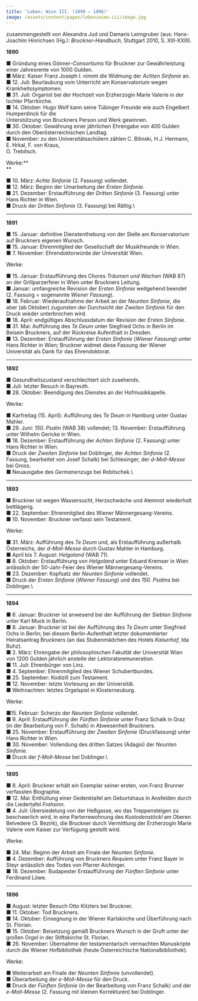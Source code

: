 ```yaml
---
title: 'Leben: Wien III. (1890 – 1896)'
image: /assets/content/pages/leben/wien-iii/image.jpg
---
```

zusammengestellt von Alexandra Jud und Damaris Leimgruber (aus: Hans-Joachim Hinrichsen (Hg.): *Bruckner-Handbuch*, Stuttgart 2010, S. XIII-XXIII).

**1890**

&#x20;■ Gründung eines Gönner-*Consortiums* für Bruckner zur Gewährleistung einer Jahresrente von 1000 Gulden.\
■ März: Kaiser Franz Joseph I. nimmt die Widmung der *Achten Sinfonie* an.\
■ 12. Juli: Beurlaubung vom Unterricht am Konservatorium wegen Krankheitssymptomen.\
■ 31. Juli: Organist bei der Hochzeit von Erzherzogin Marie Valerie in der Ischler Pfarrkirche.\
■ 14. Oktober: Hugo Wolf kann seine Tübinger Freunde wie auch Engelbert Humperdinck für die\
Unterstützung von Bruckners Person und Werk gewinnen.\
■ 30. Oktober: Gewährung einer jährlichen Ehrengabe von 400 Gulden durch den Oberösterreichischen Landtag.\
■ November: zu den Universitätsschülern zählen C. Bilinski, H.J. Hermann, E. Hrkal, F. von Kraus,\
O. Trebitsch.



Werke:**\
**

■ 10. März: *Achte Sinfonie* (2. Fassung) vollendet.\
■ 12. März: Beginn der Umarbeitung der *Ersten Sinfonie*.\
■ 21. Dezember: Erstaufführung der *Dritten Sinfonie* (3. Fassung) unter Hans Richter in Wien.\
■ Druck der *Dritten Sinfonie* (3. Fassung) bei Rättig.\


---

**1891**

&#x20;■ 15. Januar: definitive Dienstenthebung von der Stelle am Konservatorium auf Bruckners eigenen Wunsch.\
■ 15. Januar: Ehrenmitglied der Gesellschaft der Musikfreunde in Wien.\
■ 7. November: Ehrendoktorwürde der Universität Wien.



Werke:

■ 15. Januar: Erstaufführung des Chores *Träumen und Wachen* (WAB 87) an der Grillparzerfeier in Wien unter Bruckners Leitung.\
■ Januar: umfangreiche Revision der *Ersten Sinfonie* weitgehend beendet (2. Fassung = sogenannte *Wiener Fassung*).\
■ 18. Februar: Wiederaufnahme der Arbeit an der *Neunten Sinfonie*, die aber (ab Oktober) zugunsten der Durchsicht der *Zweiten Sinfonie* für den Druck wieder unterbrochen wird.\
■ 18. April: endgültiges Abschlussdatum der Revision der *Ersten Sinfonie*.\
■ 31. Mai: Aufführung des *Te Deum* unter Siegfried Ochs in Berlin im Beisein Bruckners, auf der Rückreise Aufenthalt in Dresden.\
■ 13. Dezember: Erstaufführung der *Ersten Sinfonie* (*Wiener Fassung*) unter Hans Richter in Wien; Bruckner widmet diese Fassung der Wiener Universität als Dank für das Ehrendoktorat.

---

**1892**

&#x20;■ Gesundheitszustand verschlechtert sich zusehends.\
■ Juli: letzter Besuch in Bayreuth.\
■ 28. Oktober: Beendigung des Dienstes an der Hofmusikkapelle.



Werke:

■ Karfreitag (15. April): Aufführung des *Te Deum* in Hamburg unter Gustav Mahler.\
■ 29. Juni: *150. Psalm* (WAB 38) vollendet; 13. November: Erstaufführung unter Wilhelm Gericke in Wien.\
■ 18. Dezember: Erstaufführung der *Achten Sinfonie* (2. Fassung) unter Hans Richter in Wien.\
■ Druck der *Zweiten Sinfonie* bei Doblinger, der *Achten Sinfonie* (2. Fassung, bearbeitet von Josef Schalk) bei Schlesinger, der *d-Moll-Messe* bei Gross.\
■ Neuausgabe des *Germanenzugs* bei Robitschek.\


---

**1893**

&#x20;■ Bruckner ist wegen Wassersucht, Herzschwäche und Atemnot wiederholt bettlägerig.\
■ 22. September: Ehrenmitglied des Wiener Männergesang-Vereins.\
■ 10. November: Bruckner verfasst sein Testament.



Werke:

■ 31. März: Aufführung des *Te Deum* und, als Erstaufführung außerhalb Österreichs, der *d-Moll-Messe* durch Gustav Mahler in Hamburg.\
■ April bis 7. August: *Helgoland* (WAB 71).\
■ 8. Oktober: Erstaufführung von *Helgoland* unter Eduard Kremser in Wien anlässlich der 50-Jahr-Feier des Wiener Männergesang-Vereins.\
■ 23. Dezember: Kopfsatz der *Neunten Sinfonie* vollendet.\
■ Druck der *Ersten Sinfonie* (*Wiener Fassung*) und des *150. Psalms* bei Doblinger.\


---

**1894**

&#x20;■ 6. Januar: Bruckner ist anwesend bei der Aufführung der *Siebten Sinfonie* unter Karl Muck in Berlin.\
■ 8. Januar: Bruckner ist bei der Aufführung des *Te Deum* unter Siegfried Ochs in Berlin; bei diesem Berlin-Aufenthalt letzter dokumentierter Heiratsantrag Bruckners (an das Stubenmädchen des Hotels *Kaiserhof*, Ida Buhz).\
■ 2. März: Ehrengabe der philosophischen Fakultät der Universität Wien von 1200 Gulden jährlich anstelle der Lektoratsremuneration.\
■ 11. Juli: Ehrenbürger von Linz.\
■ 4. September: Ehrenmitglied des Wiener Schubertbundes.\
■ 25. September: Kodizill zum Testament.\
■ 12. November: letzte Vorlesung an der Universität.\
■ Weihnachten: letztes Orgelspiel in Klosterneuburg.



Werke:

■15. Februar: Scherzo der *Neunten Sinfonie* vollendet.\
■ 9. April: Erstaufführung der *Fünften Sinfonie* unter Franz Schalk in Graz (in der Bearbeitung von F. Schalk) in Abwesenheit Bruckners.\
■ 25. November: Erstaufführung der *Zweiten Sinfonie* (Druckfassung) unter Hans Richter in Wien.\
■ 30. November: Vollendung des dritten Satzes (Adagio) der *Neunten Sinfonie*.\
■ Druck der *f-Moll-Messe* bei Doblinger.\


---

**1895**

&#x20;■ 8. April: Bruckner erhält ein Exemplar seiner ersten, von Franz Brunner verfassten Biographie.\
■ 12. Mai: Enthüllung einer Gedenktafel am Geburtshaus in Ansfelden durch die Liedertafel *Frohsinn*.\
■ 4. Juli: Übersiedelung von der Heßgasse, wo das Treppensteigen zu beschwerlich wird, in eine Parterrewohnung des *Kustodenstöckl* am Oberen Belvedere (3. Bezirk), die Bruckner durch Vermittlung der Erzherzogin Marie Valerie vom Kaiser zur Verfügung gestellt wird.



Werke:

■ 24. Mai: Beginn der Arbeit am Finale der *Neunten Sinfonie*.\
■ 4. Dezember: Aufführung von Bruckners *Requiem* unter Franz Bayer in Steyr anlässlich des Todes von Pfarrer Aichinger.\
■ 18. Dezember: Budapester Erstaufführung der *Fünften Sinfonie* unter Ferdinand Löwe.

---

**1896**

&#x20;■ August: letzter Besuch Otto Kitzlers bei Bruckner.\
■ 11. Oktober: Tod Bruckners.\
■ 14. Oktober: Einsegnung in der Wiener Karlskirche und Überführung nach St. Florian.\
■ 15. Oktober: Beisetzung gemäß Bruckners Wunsch in der Gruft unter der großen Orgel in der Stiftskirche St. Florian.\
■ 26. November: Übernahme der testamentarisch vermachten Manuskripte durch die Wiener Hofbibliothek (heute Österreichische Nationalbibliothek).



Werke:

■ Weiterarbeit am Finale der *Neunten Sinfonie* (unvollendet).\
■ Überarbeitung der *e-Moll-Messe* für den Druck.\
■ Druck der *Fünften Sinfonie* (in der Bearbeitung von Franz Schalk) und der *e-Moll-Messe* (2. Fassung mit kleinen Korrekturen) bei Doblinger.
